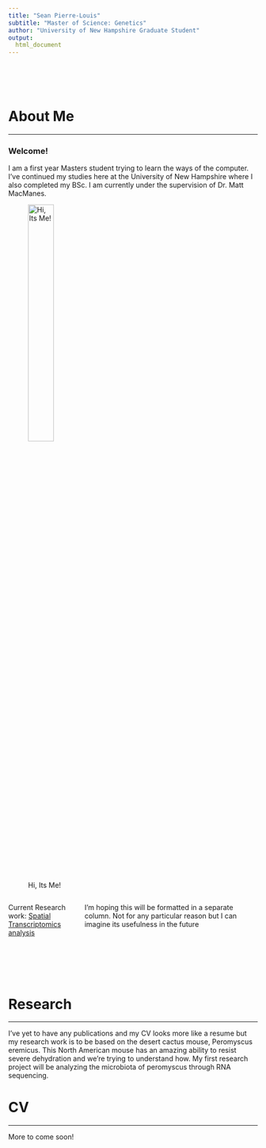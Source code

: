 ```yaml
---
title: "Sean Pierre-Louis"
subtitle: "Master of Science: Genetics"
author: "University of New Hampshire Graduate Student"
output: 
  html_document
---
```


<br><br><br>

# About Me

***

### Welcome!

::: {.floating}
I am a first year Masters student trying to learn the ways of the computer.
I've continued my studies here at the University of New Hampshire where I also completed my BSc. 
I am currently under the supervision of Dr. Matt MacManes.


![Hi, Its Me!](Linkedin1.jpg){.class width=35%}

:::

:::: {style="display: flex;"}
::: {}
Current Research work:
  [Spatial Transcriptomics analysis](SeuratAnalysis.html)

<br><br><br>

:::

::: {}
I'm hoping this will be formatted in a separate column. Not for any particular reason but I can imagine its usefulness in the future
:::
::::


# Research

***

I've yet to have any publications and my CV looks more like a resume but my research work is to be based on the desert cactus mouse, Peromyscus eremicus. This North American mouse has an amazing ability to resist severe dehydration and we're trying to understand how. My first research project will be analyzing the microbiota of peromyscus through RNA sequencing. 


# CV

***

More to come soon!
